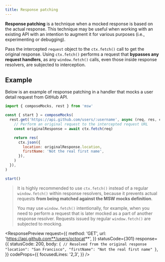 ```yaml
---
title: Response patching
---
```


**Response patching** is a technique when a mocked response is based on the actual response. This technique may be useful when working with an existing API with an intention to augment it for various purposes (i.e., experimenting or debugging).

Pass the intercepted `request` object to the `ctx.fetch()` call to get the original response. Using `ctx.fetch()` performs a request that **bypasses any request handlers**, as any `window.fetch()` calls, even those inside response resolvers, are subjected to interception.

## Example

Below is an example of response patching in a handler that mocks a user detail request from GitHub API.

```js showLineNumbers focusedLines=5,6
import { composeMocks, rest } from 'msw'

const { start } = composeMocks(
  rest.get('https://api.github.com/users/:username', async (req, res, ctx) => {
    // Perform an original request to the intercepted request URL
    const originalResponse = await ctx.fetch(req)

    return res(
      ctx.json({
        location: originalResponse.location,
        firstName: 'Not the real first name',
      }),
    )
  }),
)

start()
```

> It is highly recommended to use `ctx.fetch()` instead of a regular `window.fetch()` within response resolvers, because it prevents actual requests **from being matched against the MSW mocks definition**.
>
> You may use `window.fetch()` intentionally, for example, when you need to perform a request that is later mocked as a part of another response resolver. Requests issued by regular `window.fetch()` are subjected to mocking.

<ResponsePreview
  request={{
    method: 'GET',
    url: 'https://api.github.com**/users/octocat**',
  }}
  statusCode={301}
  response={{
    statusCode: 200,
    body: `
{
  // Resolved from the original response
  "location": "San Francisco",
  "firstName": "Not the real first name"
}
    `,
  }}
  codeProps={{
    focusedLines: '2,3',
  }}
/>
